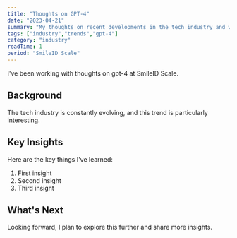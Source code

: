 ```yaml
---
title: "Thoughts on GPT-4"
date: "2023-04-21"
summary: "My thoughts on recent developments in the tech industry and what they mean for developers."
tags: ["industry","trends","gpt-4"]
category: "industry"
readTime: 1
period: "SmileID Scale"
---
```


I've been working with thoughts on gpt-4 at SmileID Scale.

## Background

The tech industry is constantly evolving, and this trend is particularly interesting.

## Key Insights

Here are the key things I've learned:

1. First insight
2. Second insight
3. Third insight

## What's Next

Looking forward, I plan to explore this further and share more insights.

